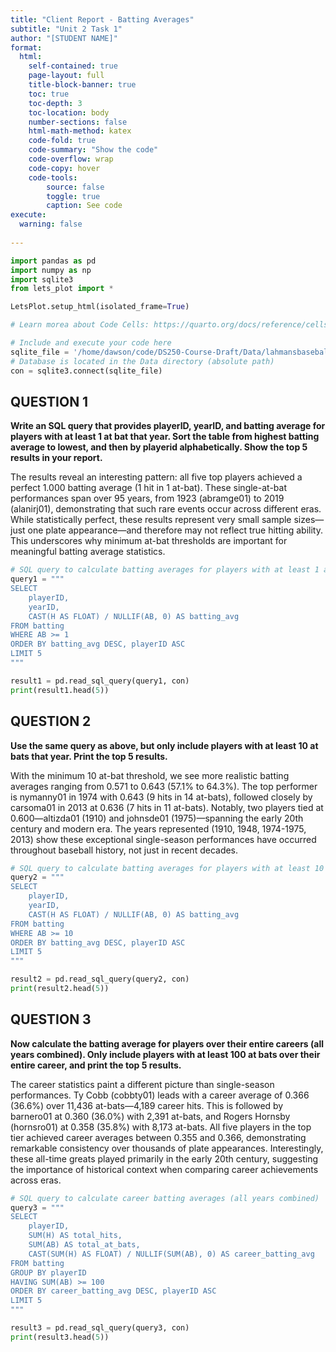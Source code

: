 ```yaml
---
title: "Client Report - Batting Averages"
subtitle: "Unit 2 Task 1"
author: "[STUDENT NAME]"
format:
  html:
    self-contained: true
    page-layout: full
    title-block-banner: true
    toc: true
    toc-depth: 3
    toc-location: body
    number-sections: false
    html-math-method: katex
    code-fold: true
    code-summary: "Show the code"
    code-overflow: wrap
    code-copy: hover
    code-tools:
        source: false
        toggle: true
        caption: See code
execute: 
  warning: false
    
---
```


```python
import pandas as pd 
import numpy as np
import sqlite3
from lets_plot import *

LetsPlot.setup_html(isolated_frame=True)
```


```python
# Learn morea about Code Cells: https://quarto.org/docs/reference/cells/cells-jupyter.html

# Include and execute your code here
sqlite_file = '/home/dawson/code/DS250-Course-Draft/Data/lahmansbaseballdb.sqlite'
# Database is located in the Data directory (absolute path)
con = sqlite3.connect(sqlite_file)
```

## QUESTION 1

__Write an SQL query that provides playerID, yearID, and batting average for players with at least 1 at bat that year. Sort the table from highest batting average to lowest, and then by playerid alphabetically. Show the top 5 results in your report.__

The results reveal an interesting pattern: all five top players achieved a perfect 1.000 batting average (1 hit in 1 at-bat). These single-at-bat performances span over 95 years, from 1923 (abramge01) to 2019 (alanirj01), demonstrating that such rare events occur across different eras. While statistically perfect, these results represent very small sample sizes—just one plate appearance—and therefore may not reflect true hitting ability. This underscores why minimum at-bat thresholds are important for meaningful batting average statistics.

```python
# SQL query to calculate batting averages for players with at least 1 at bat
query1 = """
SELECT 
    playerID,
    yearID,
    CAST(H AS FLOAT) / NULLIF(AB, 0) AS batting_avg
FROM batting
WHERE AB >= 1
ORDER BY batting_avg DESC, playerID ASC
LIMIT 5
"""

result1 = pd.read_sql_query(query1, con)
print(result1.head(5))
```


## QUESTION 2

__Use the same query as above, but only include players with at least 10 at bats that year. Print the top 5 results.__  

With the minimum 10 at-bat threshold, we see more realistic batting averages ranging from 0.571 to 0.643 (57.1% to 64.3%). The top performer is nymanny01 in 1974 with 0.643 (9 hits in 14 at-bats), followed closely by carsoma01 in 2013 at 0.636 (7 hits in 11 at-bats). Notably, two players tied at 0.600—altizda01 (1910) and johnsde01 (1975)—spanning the early 20th century and modern era. The years represented (1910, 1948, 1974-1975, 2013) show these exceptional single-season performances have occurred throughout baseball history, not just in recent decades.

```python
# SQL query to calculate batting averages for players with at least 10 at bats
query2 = """
SELECT 
    playerID,
    yearID,
    CAST(H AS FLOAT) / NULLIF(AB, 0) AS batting_avg
FROM batting
WHERE AB >= 10
ORDER BY batting_avg DESC, playerID ASC
LIMIT 5
"""

result2 = pd.read_sql_query(query2, con)
print(result2.head(5))
```


## QUESTION 3

__Now calculate the batting average for players over their entire careers (all years combined). Only include players with at least 100 at bats over their entire career, and print the top 5 results.__

The career statistics paint a different picture than single-season performances. Ty Cobb (cobbty01) leads with a career average of 0.366 (36.6%) over 11,436 at-bats—4,189 career hits. This is followed by barnero01 at 0.360 (36.0%) with 2,391 at-bats, and Rogers Hornsby (hornsro01) at 0.358 (35.8%) with 8,173 at-bats. All five players in the top tier achieved career averages between 0.355 and 0.366, demonstrating remarkable consistency over thousands of plate appearances. Interestingly, these all-time greats played primarily in the early 20th century, suggesting the importance of historical context when comparing career achievements across eras.

```python
# SQL query to calculate career batting averages (all years combined)
query3 = """
SELECT 
    playerID,
    SUM(H) AS total_hits,
    SUM(AB) AS total_at_bats,
    CAST(SUM(H) AS FLOAT) / NULLIF(SUM(AB), 0) AS career_batting_avg
FROM batting
GROUP BY playerID
HAVING SUM(AB) >= 100
ORDER BY career_batting_avg DESC, playerID ASC
LIMIT 5
"""

result3 = pd.read_sql_query(query3, con)
print(result3.head(5))
```